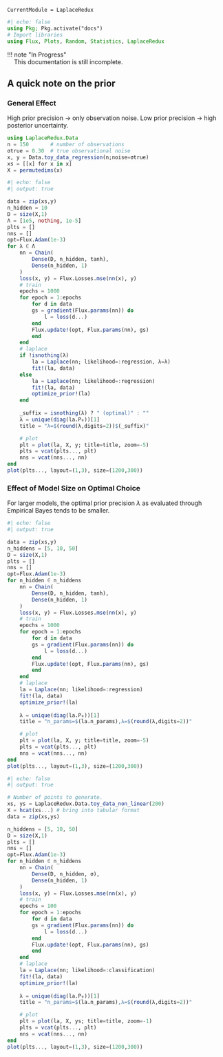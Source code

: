 ```@meta
CurrentModule = LaplaceRedux
```

```julia
#| echo: false
using Pkg; Pkg.activate("docs")
# Import libraries
using Flux, Plots, Random, Statistics, LaplaceRedux
```

| !!! note \"In Progress\"
|     This documentation is still incomplete. 

## A quick note on the prior 

### General Effect

High prior precision $\rightarrow$ only observation noise. Low prior precision $\rightarrow$ high posterior uncertainty.

```julia
using LaplaceRedux.Data
n = 150       # number of observations
σtrue = 0.30  # true observational noise
x, y = Data.toy_data_regression(n;noise=σtrue)
xs = [[x] for x in x]
X = permutedims(x)
```


```julia
#| echo: false
#| output: true

data = zip(xs,y)
n_hidden = 10
D = size(X,1)
Λ = [1e5, nothing, 1e-5]
plts = []
nns = []
opt=Flux.Adam(1e-3)
for λ ∈ Λ
    nn = Chain(
        Dense(D, n_hidden, tanh),
        Dense(n_hidden, 1)
    )  
    loss(x, y) = Flux.Losses.mse(nn(x), y)
    # train
    epochs = 1000
    for epoch = 1:epochs
        for d in data
        gs = gradient(Flux.params(nn)) do
            l = loss(d...)
        end
        Flux.update!(opt, Flux.params(nn), gs)
        end
    end
    # laplace
    if !isnothing(λ)
        la = Laplace(nn; likelihood=:regression, λ=λ)
        fit!(la, data)  
    else
        la = Laplace(nn; likelihood=:regression)
        fit!(la, data)  
        optimize_prior!(la)
    end
    
    _suffix = isnothing(λ) ? " (optimal)" : ""
    λ = unique(diag(la.P₀))[1]
    title = "λ=$(round(λ,digits=2))$(_suffix)"

    # plot 
    plt = plot(la, X, y; title=title, zoom=-5)
    plts = vcat(plts..., plt)
    nns = vcat(nns..., nn)
end
plot(plts..., layout=(1,3), size=(1200,300))
```


### Effect of Model Size on Optimal Choice

For larger models, the optimal prior precision $\lambda$ as evaluated through Empirical Bayes tends to be smaller.

```julia
#| echo: false
#| output: true

data = zip(xs,y)
n_hiddens = [5, 10, 50]
D = size(X,1)
plts = []
nns = []
opt=Flux.Adam(1e-3)
for n_hidden ∈ n_hiddens
    nn = Chain(
        Dense(D, n_hidden, tanh),
        Dense(n_hidden, 1)
    )  
    loss(x, y) = Flux.Losses.mse(nn(x), y)
    # train
    epochs = 1000
    for epoch = 1:epochs
        for d in data
        gs = gradient(Flux.params(nn)) do
            l = loss(d...)
        end
        Flux.update!(opt, Flux.params(nn), gs)
        end
    end
    # laplace
    la = Laplace(nn; likelihood=:regression)
    fit!(la, data)  
    optimize_prior!(la)
    
    λ = unique(diag(la.P₀))[1]
    title = "n_params=$(la.n_params),λ=$(round(λ,digits=2))"

    # plot 
    plt = plot(la, X, y; title=title, zoom=-5)
    plts = vcat(plts..., plt)
    nns = vcat(nns..., nn)
end
plot(plts..., layout=(1,3), size=(1200,300))
```


```julia
#| echo: false
#| output: true

# Number of points to generate.
xs, ys = LaplaceRedux.Data.toy_data_non_linear(200)
X = hcat(xs...) # bring into tabular format
data = zip(xs,ys)

n_hiddens = [5, 10, 50]
D = size(X,1)
plts = []
nns = []
opt=Flux.Adam(1e-3)
for n_hidden ∈ n_hiddens
    nn = Chain(
        Dense(D, n_hidden, σ),
        Dense(n_hidden, 1)
    )  
    loss(x, y) = Flux.Losses.mse(nn(x), y)
    # train
    epochs = 100
    for epoch = 1:epochs
        for d in data
        gs = gradient(Flux.params(nn)) do
            l = loss(d...)
        end
        Flux.update!(opt, Flux.params(nn), gs)
        end
    end
    # laplace
    la = Laplace(nn; likelihood=:classification)
    fit!(la, data)  
    optimize_prior!(la)
    
    λ = unique(diag(la.P₀))[1]
    title = "n_params=$(la.n_params),λ=$(round(λ,digits=2))"

    # plot 
    plt = plot(la, X, ys; title=title, zoom=-1)
    plts = vcat(plts..., plt)
    nns = vcat(nns..., nn)
end
plot(plts..., layout=(1,3), size=(1200,300))
```